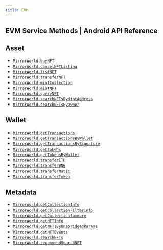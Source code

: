 ```yaml
---
title: EVM
---
```


## EVM Service Methods | Android API Reference

## Asset
- [`MirrorWorld.buyNFT`](/api-reference/android/evm/asset/buyNFT)
- [`MirrorWorld.cancelNFTListing`](/api-reference/android/evm/asset/cancelNFTListing)
- [`MirrorWorld.listNFT`](/api-reference/android/evm/asset/listNFT)
- [`MirrorWorld.transferNFT`](/api-reference/android/evm/asset/transferNFT)
- [`MirrorWorld.mintCollection`](/api-reference/android/evm/asset/mintCollection)
- [`MirrorWorld.mintNFT`](/api-reference/android/evm/asset/mintNFT)
- [`MirrorWorld.queryNFT`](/api-reference/android/evm/asset/queryNFT)
- [`MirrorWorld.searchNFTsByMintAddress`](/api-reference/android/evm/asset/searchNFTsByMintAddress)
- [`MirrorWorld.searchNFTsByOwner`](/api-reference/android/evm/asset/searchNFTsByOwner)

## Wallet
- [`MirrorWorld.getTransactions`](/api-reference/android/evm/wallet/getTransactions)
- [`MirrorWorld.getTransactionsByWallet`](/api-reference/android/evm/wallet/getTransactionsByWallet)
- [`MirrorWorld.getTransactionsBySignature`](/api-reference/android/evm/wallet/getTransactionsBySignature)
- [`MirrorWorld.getTokens`](/api-reference/android/evm/wallet/getTokens)
- [`MirrorWorld.getTokensByWallet`](/api-reference/android/evm/wallet/getTokensByWallet)
- [`MirrorWorld.transferETH`](/api-reference/android/evm/wallet/transferETH)
- [`MirrorWorld.transferBNB`](/api-reference/android/evm/wallet/transferBNB)
- [`MirrorWorld.transferMatic`](/api-reference/android/evm/wallet/transferMatic)
- [`MirrorWorld.transferToken`](/api-reference/android/evm/wallet/transferToken)

## Metadata
- [`MirrorWorld.getCollectionInfo`](/api-reference/android/evm/metadata/getCollectionInfo)
- [`MirrorWorld.getCollectionFilterInfo`](/api-reference/android/evm/metadata/getCollectionFilterInfo)
- [`MirrorWorld.getCollectionSummary`](/api-reference/android/evm/metadata/getCollectionSummary)
- [`MirrorWorld.getNFTInfo`](/api-reference/android/evm/metadata/getNFTInfo)
- [`MirrorWorld.getNFTsByUnabridgedParams`](/api-reference/android/evm/metadata/getNFTsByUnabridgedParams)
- [`MirrorWorld.getNFTEvents`](/api-reference/android/evm/metadata/getNFTEvents)
- [`MirrorWorld.searchNFTs`](/api-reference/android/evm/metadata/searchNFTs)
- [`MirrorWorld.recommendSearchNFT`](/api-reference/android/evm/metadata/recommendSearchNFT)